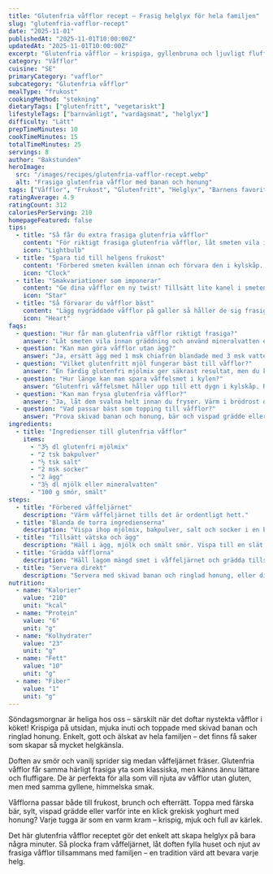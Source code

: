 ```yaml
---
title: "Glutenfria våfflor recept – Frasig helglyx för hela familjen"
slug: "glutenfria-vafflor-recept"
date: "2025-11-01"
publishedAt: "2025-11-01T10:00:00Z"
updatedAt: "2025-11-01T10:00:00Z"
excerpt: "Glutenfria våfflor – krispiga, gyllenbruna och ljuvligt fluffiga. En perfekt helgfrukost som alla kan njuta av, oavsett kost. Baka nu och sprid doften av nystekta våfflor i köket!"
category: "Våfflor"
cuisine: "SE"
primaryCategory: "vafflor"
subcategory: "Glutenfria våfflor"
mealType: "frukost"
cookingMethod: "stekning"
dietaryTags: ["glutenfritt", "vegetariskt"]
lifestyleTags: ["barnvänligt", "vardagsmat", "helglyx"]
difficulty: "Lätt"
prepTimeMinutes: 10
cookTimeMinutes: 15
totalTimeMinutes: 25
servings: 8
author: "Bakstunden"
heroImage:
  src: "/images/recipes/glutenfria-vafflor-recept.webp"
  alt: "Frasiga glutenfria våfflor med banan och honung"
tags: ["Våfflor", "Frukost", "Glutenfritt", "Helglyx", "Barnens favorit", "Hemgjord lyx"]
ratingAverage: 4.9
ratingCount: 312
caloriesPerServing: 210
homepageFeatured: false
tips:
  - title: "Så får du extra frasiga glutenfria våfflor"
    content: "För riktigt frasiga glutenfria våfflor, låt smeten vila i minst 10 minuter innan gräddning. Det gör att mjölet hinner svälla och ger en perfekt konsistens. Använd gärna mineralvatten istället för mjölk för ännu luftigare resultat. När du häller i smeten i järnet – grädda tills våfflorna blir gyllene och doften fyller köket!"
    icon: "Lightbulb"
  - title: "Spara tid till helgens frukost"
    content: "Förbered smeten kvällen innan och förvara den i kylskåp. På morgonen behöver du bara röra om och börja grädda. Våfflorna blir minst lika goda, och du får mer tid till familjen och kaffet. Glutenfria våfflor är perfekta när du vill ha en lyxig men enkel frukost utan stress."
    icon: "Clock"
  - title: "Smakvariationer som imponerar"
    content: "Ge dina våfflor en ny twist! Tillsätt lite kanel i smeten för en varm smak, eller vaniljsocker för extra sötma. För en fräsch variant – blanda i rivet äpple eller citronzest. Glutenfria våfflor är som en duk där du kan måla med smaker – skapa din egen helgfavorit!"
    icon: "Star"
  - title: "Så förvarar du våfflor bäst"
    content: "Lägg nygräddade våfflor på galler så håller de sig frasiga längre. Förvara rester i kyl i upp till två dagar, och värm i brödrost eller ugn för att återfå krispigheten. Glutenfria våfflor går även att frysa – perfekt för snabba frukostar när vardagen rullar igång."
    icon: "Heart"
faqs:
  - question: "Hur får man glutenfria våfflor riktigt frasiga?"
    answer: "Låt smeten vila innan gräddning och använd mineralvatten eller kall mjölk. Det ger luftiga och frasiga glutenfria våfflor varje gång – perfekt till helgens frukost!"
  - question: "Kan man göra våfflor utan ägg?"
    answer: "Ja, ersätt ägg med 1 msk chiafrön blandade med 3 msk vatten per ägg. Glutenfria våfflor blir fortfarande frasiga och goda – helt växtbaserade!"
  - question: "Vilket glutenfritt mjöl fungerar bäst till våfflor?"
    answer: "En färdig glutenfri mjölmix ger säkrast resultat, men du kan även blanda ris-, majs- och potatismjöl för fin konsistens och neutral smak."
  - question: "Hur länge kan man spara våffelsmet i kylen?"
    answer: "Glutenfri våffelsmet håller upp till ett dygn i kylskåp. Rör om ordentligt innan gräddning för att återställa den perfekta texturen."
  - question: "Kan man frysa glutenfria våfflor?"
    answer: "Ja, låt dem svalna helt innan du fryser. Värm i brödrost direkt från frysen – de blir lika frasiga som nygräddade!"
  - question: "Vad passar bäst som topping till våfflor?"
    answer: "Prova skivad banan och honung, bär och vispad grädde eller sylt med glass. Glutenfria våfflor är lika goda till frukost som till efterrätt."
ingredients:
  - title: "Ingredienser till glutenfria våfflor"
    items:
      - "3½ dl glutenfri mjölmix"
      - "2 tsk bakpulver"
      - "½ tsk salt"
      - "2 msk socker"
      - "2 ägg"
      - "3½ dl mjölk eller mineralvatten"
      - "100 g smör, smält"
steps:
  - title: "Förbered våffeljärnet"
    description: "Värm våffeljärnet tills det är ordentligt hett."
  - title: "Blanda de torra ingredienserna"
    description: "Vispa ihop mjölmix, bakpulver, salt och socker i en bunke."
  - title: "Tillsätt vätska och ägg"
    description: "Häll i ägg, mjölk och smält smör. Vispa till en slät smet utan klumpar."
  - title: "Grädda våfflorna"
    description: "Häll lagom mängd smet i våffeljärnet och grädda tills våfflorna är gyllene och frasiga."
  - title: "Servera direkt"
    description: "Servera med skivad banan och ringlad honung, eller din favorit-topping."
nutrition:
  - name: "Kalorier"
    value: "210"
    unit: "kcal"
  - name: "Protein"
    value: "6"
    unit: "g"
  - name: "Kolhydrater"
    value: "23"
    unit: "g"
  - name: "Fett"
    value: "10"
    unit: "g"
  - name: "Fiber"
    value: "1"
    unit: "g"
---
```


Söndagsmorgnar är heliga hos oss – särskilt när det doftar nystekta våfflor i köket! Krispiga på utsidan, mjuka inuti och toppade med skivad banan och ringlad honung. Enkelt, gott och älskat av hela familjen – det finns få saker som skapar så mycket helgkänsla.

Doften av smör och vanilj sprider sig medan våffeljärnet fräser. Glutenfria våfflor får samma härligt frasiga yta som klassiska, men känns ännu lättare och fluffigare. De är perfekta för alla som vill njuta av våfflor utan gluten, men med samma gyllene, himmelska smak.

Våfflorna passar både till frukost, brunch och efterrätt. Toppa med färska bär, sylt, vispad grädde eller varför inte en klick grekisk yoghurt med honung? Varje tugga är som en varm kram – krispig, mjuk och full av kärlek.

Det här glutenfria våfflor receptet gör det enkelt att skapa helglyx på bara några minuter. Så plocka fram våffeljärnet, låt doften fylla huset och njut av frasiga våfflor tillsammans med familjen – en tradition värd att bevara varje helg.
